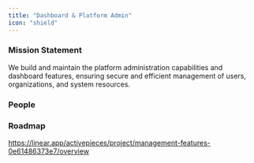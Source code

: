 ```yaml
---
title: "Dashboard & Platform Admin"
icon: "shield"
---
```


### Mission Statement

We build and maintain the platform administration capabilities and dashboard features, ensuring secure and efficient management of users, organizations, and system resources.

### People

<CardGroup col={3}>
<Snippet file="profile/abdulyki.mdx" />
<Snippet file="profile/hazem.mdx" />
</CardGroup>

### Roadmap

https://linear.app/activepieces/project/management-features-0e61486373e7/overview
